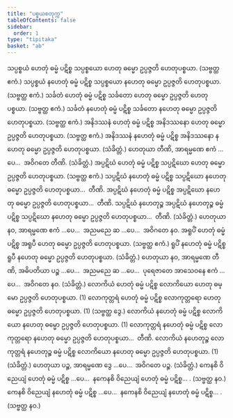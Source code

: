 ```yaml
---
title: "ပစ္စယစတုက္က"
tableOfContents: false
sidebar:
  order: 1
type: "tipitaka"
basket: "ab"
---
```



<DynamicBreadcrumb />

<Division number="72">

<Paragraph number="209">
သပ္ပစ္စယံ ဟေတုံ ဓမ္မံ ပဋိစ္စ သပ္ပစ္စယော ဟေတု ဓမ္မော ဥပ္ပဇ္ဇတိ ဟေတုပစ္စယာ. (သဗ္ဗတ္ထ ဧကံ.)
</Paragraph>

<Paragraph number="210">
သပ္ပစ္စယံ နဟေတုံ ဓမ္မံ ပဋိစ္စ သပ္ပစ္စယော နဟေတု ဓမ္မော ဥပ္ပဇ္ဇတိ ဟေတုပစ္စယာ. (သဗ္ဗတ္ထ ဧကံ.)
</Paragraph>

</Division>
<Division number="73">

<Paragraph number="211">
သင်္ခတံ ဟေတုံ ဓမ္မံ ပဋိစ္စ သင်္ခတော ဟေတု ဓမ္မော ဥပ္ပဇ္ဇတိ ဟေတုပစ္စယာ. (သဗ္ဗတ္ထ ဧကံ.)
</Paragraph>

<Paragraph number="212">
သင်္ခတံ နဟေတုံ ဓမ္မံ ပဋိစ္စ သင်္ခတော နဟေတု ဓမ္မော ဥပ္ပဇ္ဇတိ ဟေတုပစ္စယာ. (သဗ္ဗတ္ထ ဧကံ.)
</Paragraph>

</Division>
<Division number="74">

<Paragraph number="213">
အနိဒဿနံ ဟေတုံ ဓမ္မံ ပဋိစ္စ အနိဒဿနော ဟေတု ဓမ္မော ဥပ္ပဇ္ဇတိ ဟေတုပစ္စယာ. (သဗ္ဗတ္ထ ဧကံ.)
</Paragraph>

<Paragraph number="214">
အနိဒဿနံ နဟေတုံ ဓမ္မံ ပဋိစ္စ အနိဒဿနော နဟေတု ဓမ္မော ဥပ္ပဇ္ဇတိ ဟေတုပစ္စယာ. (သံခိတ္တံ.)
</Paragraph>

<Paragraph number="215">
ဟေတုယာ တီဏိ, အာရမ္မဏေ ဧကံ …ပေ…  အဝိဂတေ တီဏိ. (သံခိတ္တံ.)
</Paragraph>

</Division>
<Division number="75">

<Paragraph number="216">
အပ္ပဋိဃံ ဟေတုံ ဓမ္မံ ပဋိစ္စ သပ္ပဋိဃော ဟေတု ဓမ္မော ဥပ္ပဇ္ဇတိ ဟေတုပစ္စယာ. (သဗ္ဗတ္ထ ဧကံ.)
</Paragraph>

<Paragraph number="217">
သပ္ပဋိဃံ နဟေတုံ ဓမ္မံ ပဋိစ္စ သပ္ပဋိဃော နဟေတု ဓမ္မော ဥပ္ပဇ္ဇတိ ဟေတုပစ္စယာ…  တီဏိ.
</Paragraph>

<Paragraph number="218">
အပ္ပဋိဃံ နဟေတုံ ဓမ္မံ ပဋိစ္စ အပ္ပဋိဃော နဟေတု ဓမ္မော ဥပ္ပဇ္ဇတိ ဟေတုပစ္စယာ…  တီဏိ.
</Paragraph>

<Paragraph number="219">
သပ္ပဋိဃံ နဟေတုဉ္စ အပ္ပဋိဃံ နဟေတုဉ္စ ဓမ္မံ ပဋိစ္စ သပ္ပဋိဃော နဟေတု ဓမ္မော ဥပ္ပဇ္ဇတိ ဟေတုပစ္စယာ…  တီဏိ. (သံခိတ္တံ.)
</Paragraph>

<Paragraph number="220">
ဟေတုယာ နဝ, အာရမ္မဏေ ဧကံ …ပေ…  အညမညေ ဆ …ပေ…  အဝိဂတေ နဝ.
</Paragraph>

</Division>
<Division number="76">

<Paragraph number="221">
အရူပိံ ဟေတုံ ဓမ္မံ ပဋိစ္စ အရူပီ ဟေတု ဓမ္မော ဥပ္ပဇ္ဇတိ ဟေတုပစ္စယာ. (သဗ္ဗတ္ထ ဧကံ.)
</Paragraph>

<Paragraph number="222">
ရူပိံ နဟေတုံ ဓမ္မံ ပဋိစ္စ ရူပီ နဟေတု ဓမ္မော ဥပ္ပဇ္ဇတိ ဟေတုပစ္စယာ. (သံခိတ္တံ.)
</Paragraph>

<Paragraph number="223">
ဟေတုယာ နဝ, အာရမ္မဏေ တီဏိ, အဓိပတိယာ ပဉ္စ …ပေ…  အညမညေ ဆ …ပေ…  ပုရေဇာတေ အာသေဝနေ ဧကံ …ပေ…  အဝိဂတေ နဝ. (သံခိတ္တံ.)
</Paragraph>

</Division>
<Division number="77">

<Paragraph number="224">
လောကိယံ ဟေတုံ ဓမ္မံ ပဋိစ္စ လောကိယော ဟေတု ဓမ္မော ဥပ္ပဇ္ဇတိ ဟေတုပစ္စယာ. (1)
</Paragraph>

<Paragraph number="225">
လောကုတ္တရံ ဟေတုံ ဓမ္မံ ပဋိစ္စ လောကုတ္တရော ဟေတု ဓမ္မော ဥပ္ပဇ္ဇတိ ဟေတုပစ္စယာ. (1) (သဗ္ဗတ္ထ ဒွေ.)
</Paragraph>

<Paragraph number="226">
လောကိယံ နဟေတုံ ဓမ္မံ ပဋိစ္စ လောကိယော နဟေတု ဓမ္မော ဥပ္ပဇ္ဇတိ ဟေတုပစ္စယာ. (1)
</Paragraph>

<Paragraph number="227">
လောကုတ္တရံ နဟေတုံ ဓမ္မံ ပဋိစ္စ လောကုတ္တရော နဟေတု ဓမ္မော ဥပ္ပဇ္ဇတိ ဟေတုပစ္စယာ…  တီဏိ.
</Paragraph>

<Paragraph number="228">
လောကိယံ နဟေတုဉ္စ လောကုတ္တရံ နဟေတုဉ္စ ဓမ္မံ ပဋိစ္စ လောကိယော နဟေတု ဓမ္မော ဥပ္ပဇ္ဇတိ ဟေတုပစ္စယာ. (1) (သံခိတ္တံ.)
</Paragraph>

<Paragraph number="229">
ဟေတုယာ ပဉ္စ, အာရမ္မဏေ ဒွေ …ပေ…  အဝိဂတေ ပဉ္စ. (သံခိတ္တံ.)
</Paragraph>

</Division>
<Division number="78">

<Paragraph number="230">
ကေနစိ ဝိညေယျံ ဟေတုံ ဓမ္မံ ပဋိစ္စ …ပေ…  နကေနစိ ဝိညေယျံ ဟေတုံ ဓမ္မံ ပဋိစ္စ… . (သဗ္ဗတ္ထ နဝ.)
</Paragraph>

<Paragraph number="231">
ကေနစိ ဝိညေယျံ နဟေတုံ ဓမ္မံ ပဋိစ္စ …ပေ…  နကေနစိ ဝိညေယျံ နဟေတုံ ဓမ္မံ ပဋိစ္စ… . (သဗ္ဗတ္ထ နဝ.)
</Paragraph>
</Division>